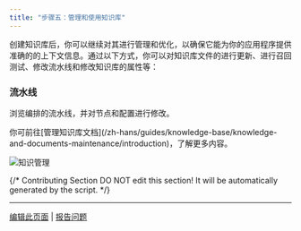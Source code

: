 ```yaml
---
title: "步骤五：管理和使用知识库"
---
```


创建知识库后，你可以继续对其进行管理和优化，以确保它能为你的应用程序提供准确的的上下文信息。通过以下方式，你可以对知识库文件的进行更新、进行召回测试、修改流水线和修改知识库的属性等：

### 流水线

浏览编排的流水线，并对节点和配置进行修改。

<Tip>
    你可前往[管理知识库文档](/zh-hans/guides/knowledge-base/knowledge-and-documents-maintenance/introduction)，了解更多内容。
</Tip>

![知识管理](/images/knowledge-base/create-knowledge-pipeline-21.png)

{/*
Contributing Section
DO NOT edit this section!
It will be automatically generated by the script.
*/}

---

[编辑此页面](https://github.com/langgenius/dify-docs/edit/main/zh-hans/guides/knowledge-base/knowledge-pipeline/manage-knowledge-base.mdx) | [报告问题](https://github.com/langgenius/dify-docs/issues/new?template=docs.yml)